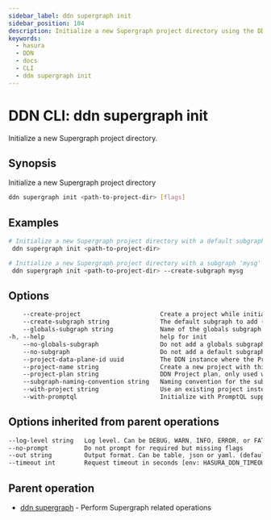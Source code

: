 ```yaml
---
sidebar_label: ddn supergraph init
sidebar_position: 104
description: Initialize a new Supergraph project directory using the DDN CLI
keywords:
  - hasura
  - DDN
  - docs
  - CLI
  - ddn supergraph init
---
```


# DDN CLI: ddn supergraph init

Initialize a new Supergraph project directory.

## Synopsis

Initialize a new Supergraph project directory

```bash
ddn supergraph init <path-to-project-dir> [flags]
```

## Examples

```bash
# Initialize a new Supergraph project directory with a default subgraph 'app'
 ddn supergraph init <path-to-project-dir>

# Initialize a new Supergraph project directory with a subgraph 'mysg'
 ddn supergraph init <path-to-project-dir> --create-subgraph mysg
```

## Options

```sass
    --create-project                      Create a project while initializing the supergraph
    --create-subgraph string              The default subgraph to add (default "app")
    --globals-subgraph string             Name of the globals subgraph (default "globals")
-h, --help                                help for init
    --no-globals-subgraph                 Do not add a globals subgraph
    --no-subgraph                         Do not add a default subgraph
    --project-data-plane-id uuid          The DDN instance where the Project should be hosted, only used with --create-project flag or --with-promptql flag
    --project-name string                 Create a new project with this name, only used with --create-project flag or --with-promptql flag
    --project-plan string                 DDN Project plan, only used with --create-project flag or --with-promptql flag
    --subgraph-naming-convention string   Naming convention for the subgraph. Can be 'graphql' or 'none'.
    --with-project string                 Use an existing project instead of creating a new one, only used with --create-project flag or --with-promptql flag
    --with-promptql                       Initialize with PromptQL support, this also initializes a project with PromptQL enabled. (alpha)
```

## Options inherited from parent operations

```sass
--log-level string   Log level. Can be DEBUG, WARN, INFO, ERROR, or FATAL. (default "INFO")
--no-prompt          Do not prompt for required but missing flags
--out string         Output format. Can be table, json or yaml. (default "table")
--timeout int        Request timeout in seconds [env: HASURA_DDN_TIMEOUT] (default 100)
```

## Parent operation

- [ddn supergraph](/reference/cli/commands/ddn_supergraph) - Perform Supergraph related operations
